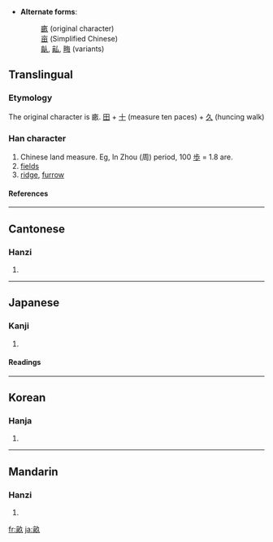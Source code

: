 * '''Alternate forms''': 
*:[[畞]] (original character)
*:[[亩]] (Simplified Chinese)
*:[[畒]], [[畆]], [[畮]] (variants)

==Translingual==
===Etymology===
The original character is 畞. [[田]] + [[十]] (measure ten paces) + [[久]] (huncing walk)
===Han character===
{{Han char|rn=102|rad=田|as=05|sn=10|four=0768<sub>0</sub>|canj=卜田弓人 (YWNO)}}
# Chinese land measure. Eg, In Zhou (周) period, 100 [[歩]] = 1.8 are.
# [[field]]s
# [[ridge]], [[furrow]]
====References====
{{Han ref|kx=0761.140|dkj=21815|dj=1171.060|hdz=42538.030|uh=755D|ud=30045|bh=AF61|bd=44897}}

----
==Cantonese==
===Hanzi===
{{yue-hanzi|jyut=|y=mau5}}
# {{defn|Cantonese}}

----
==Japanese==
===Kanji===
{{ja-kanji|grade=c|rs=田05}}
# {{defn|Japanese}} 
====Readings====
{{ja-readings|on=[[ほ]] (ho), [[ぼう]] (bō)|kun=[[せ]] (se), [[うね]] (une)}}

----
==Korean==
===Hanja===
{{ko-hanja|hangeul=[[무]]|eumhun=|rv=mu|mr=mu|y=mu}}
# {{defn|Korean}}

----
==Mandarin==
===Hanzi===
{{cmn-hanzi|sim=亩|pin=[[mǔ]] ([[mu3]]), [[xí]] ([[xi2]])|wg=mu<sup>3</sup>, hsi<sup>2</sup>}}
# {{defn|Mandarin}}

[[fr:畝]]
[[ja:畝]]